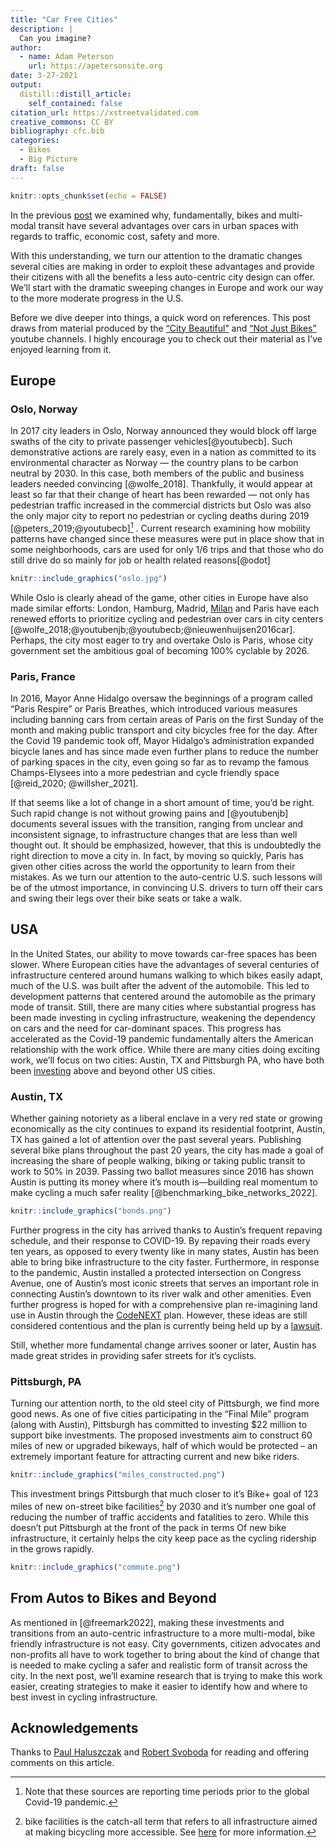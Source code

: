 ```yaml
---
title: "Car Free Cities"
description: |
  Can you imagine?
author:
  - name: Adam Peterson
    url: https://apetersonsite.org
date: 3-27-2021
output:
  distill::distill_article:
    self_contained: false
citation_url: https://xstreetvalidated.com
creative_commons: CC BY
bibliography: cfc.bib
categories:
  - Bikes
  - Big Picture
draft: false 
---
```


```r
knitr::opts_chunk$set(echo = FALSE)
```

In the previous [post](xstreetvalidated.com/posts/2021-10-09-bikes/) we examined
why, fundamentally, bikes and multi-modal transit have several advantages over 
cars in urban spaces with regards to traffic, economic cost, safety and more. 

With this understanding, we turn our attention to the dramatic changes several 
cities are making in order to exploit these advantages and provide their 
citizens with all the benefits a less auto-centric city design can offer. 
We'll start with the dramatic sweeping changes in Europe and work our way to 
the more moderate progress in the U.S. 

Before we dive deeper into things, a quick word on references. This post draws 
from material produced by the 
["City Beautiful"](https://youtu.be/g9-9CxCxrVE) and 
["Not Just Bikes"](https://youtu.be/sI-1YNAmWlk) youtube channels. I highly 
encourage you to check out their material as I've enjoyed learning from it.

## Europe 

### Oslo, Norway

In 2017 city leaders in Oslo, Norway announced they would block off 
large swaths of the city to private passenger vehicles[@youtubecb]. 
Such demonstrative actions are rarely easy, even in a nation as committed to 
its environmental character as Norway --- the country plans to be carbon 
neutral by 2030. In this case, both members of the public and business leaders
needed convincing [@wolfe_2018]. Thankfully, it would appear at least so far 
that their change of heart has been rewarded --- not only has pedestrian traffic
increased in the commercial districts but Oslo was also the only major 
city to report no pedestrian or cycling deaths during 2019 [@peters_2019;@youtubecb]^[Note that these sources are reporting time periods prior to the global Covid-19 pandemic.]
. Current research examining how mobility patterns have changed since these 
measures were put in place show that in some neighborhoods, cars are used for 
only 1/6 trips and that those who do still drive do so mainly for job
or health related reasons[@odot]

```r
knitr::include_graphics("oslo.jpg")
```

While Oslo is clearly ahead of the game, other cities in Europe have also made 
similar efforts: London, Hamburg, Madrid, [Milan](https://www.bloomberg.com/news/articles/2022-01-14/milan-plans-bike-lane-infrastructure-to-rival-paris) and Paris have each renewed efforts 
to prioritize cycling and pedestrian over cars in city centers 
[@wolfe_2018;@youtubenjb;@youtubecb;@nieuwenhuijsen2016car]. 
Perhaps, the city most eager to try and overtake Oslo is Paris, whose city government set 
the ambitious goal of becoming 100% cyclable by 2026.

### Paris, France

In 2016, Mayor Anne Hidalgo oversaw the beginnings of a program called 
“Paris Respire” or Paris Breathes, which introduced various measures including 
banning cars from certain areas of Paris on the first Sunday of the month and 
making public transport and city bicycles free for the day. After the Covid 19 
pandemic took off, Mayor Hidalgo’s administration expanded bicycle lanes and 
has since made even further plans to reduce the number of parking spaces in 
the city, even going so far as to revamp the famous Champs-Elysees into a more 
pedestrian and cycle friendly space
[@reid_2020; @willsher_2021]. 

If that seems like a lot of change in a short amount of time, you’d be right. Such 
rapid change is not without growing pains and [@youtubenjb] documents several
issues with the transition, ranging from unclear and inconsistent signage, to infrastructure changes that are less than well thought out. It should be emphasized, however, that this is undoubtedly the right direction to move a city in. In fact, by moving so quickly,
Paris has given other cities across the world the opportunity to learn from 
their mistakes. As we turn our attention to the auto-centric U.S. such lessons 
will be of the utmost importance, in convincing U.S. drivers to turn off their 
cars and swing their legs over their bike seats or take a walk.

## USA

In the United States, our ability to move towards car-free spaces
has been slower. Where European cities have the advantages of several 
centuries of infrastructure centered around humans walking to which 
bikes easily adapt, much of the U.S. was built after the advent of the 
automobile. This led to development patterns that centered around the automobile
as the primary mode of transit. Still, there are many cities where substantial 
progress has been made investing in cycling infrastructure, weakening
the dependency on cars and the need for car-dominant spaces. This progress has 
accelerated as the Covid-19 pandemic fundamentally alters the American 
relationship with the work office.  While there are many cities 
doing exciting work, we’ll focus on two cities: Austin, TX and Pittsburgh PA, 
who have both been 
[investing](https://www.urban.org/urban-wire/how-can-cities-rapidly-expand-access-cycling-infrastructure) 
above and beyond other US cities. 

### Austin, TX

Whether gaining notoriety as a liberal enclave in a very red state or growing 
economically as the city continues to expand its residential footprint, Austin,
TX has gained a lot of attention over the past several years.  Publishing several
bike plans throughout the past 20 years, the city has made a goal of increasing
the share of people walking, biking or taking public transit to work to 50% in
2039. Passing two ballot measures since 2016 has shown Austin is putting its
money where it’s mouth is—building real momentum to make cycling a much safer
reality [@benchmarking_bike_networks_2022].

```r
knitr::include_graphics("bonds.png")
```


Further progress in the city has arrived thanks to Austin's frequent repaving
schedule, and their response to COVID-19. By repaving their roads every 
ten years, as opposed to every twenty like in many states, Austin has been able 
to bring bike infrastructure to the city faster. Furthermore, in response to 
the pandemic, Austin installed a protected intersection on Congress Avenue, 
one of Austin's most iconic streets that serves an important role in connecting
Austin's downtown to its river walk and other amenities. Even further progress 
is hoped for with a comprehensive plan re-imagining land use in Austin through 
the [CodeNEXT](https://www.austintexas.gov/department/codenext) plan. 
However, these ideas are still considered contentious and the plan is 
currently being held up by a 
[lawsuit](https://www.kvue.com/article/news/local/austin-land-development-code-codenext-appeals-court/269-3a8e70ae-5848-45e3-bf82-e3fe12bc61bb).

Still, whether more fundamental change arrives sooner or later, Austin has 
made great strides in providing safer streets for it's cyclists.

### Pittsburgh, PA

Turning our attention north, to the old steel city of Pittsburgh, we find more 
good news. As one of five cities participating in the “Final Mile” program 
(along with Austin), Pittsburgh has committed to investing $22 million to 
support bike investments. The proposed investments aim to construct 60 miles 
of new or upgraded bikeways, half of which would be protected – an extremely 
important feature for attracting current and new bike riders. 

```r
knitr::include_graphics("miles_constructed.png")
```

This investment brings Pittsburgh that much closer to it’s Bike+ goal of 123 
miles of new on-street bike facilities^[bike facilities is the catch-all 
term that refers to all infrastructure aimed at making bicycling more 
accessible. See [here](https://en.wikipedia.org/wiki/Cycling_infrastructure) 
for more information.] by 2030 and it’s number one goal of reducing the 
number of traffic accidents and fatalities to zero. While this doesn’t put 
Pittsburgh at the front of the pack in terms 
Of new bike infrastructure, it certainly helps the city keep pace as the 
cycling ridership in the grows rapidly.

```r
knitr::include_graphics("commute.png")
```

## From Autos to Bikes and Beyond 

As mentioned in [@freemark2022], making these investments and transitions from 
an auto-centric infrastructure to a more multi-modal, bike friendly 
infrastructure is not easy. City governments, citizen advocates and non-profits 
all have to work together to bring about the kind of change that is needed to 
make cycling a safer and realistic form of 
transit across the city. In the next post, we’ll examine research that is 
trying to make this work easier, creating strategies to make it easier to 
identify how and where to best invest in cycling infrastructure.


## Acknowledgements {.appendix}

Thanks to [Paul Haluszczak](https://www.linkedin.com/in/expertly-paul/) and 
[Robert Svoboda](https://www.linkedin.com/in/rcsvoboda/) for reading and 
offering comments on this article.